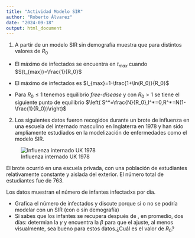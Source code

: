 ```yaml
---
title: "Actividad Modelo SIR"
author: "Roberto Álvarez"
date: "2024-09-18"
output: html_document
---
```




1. A partir de un modelo SIR sin demografía muestra que para distintos valores de $R_0$

- El máximo de infectados se encuentra en $t_{max}$ cuando $S(t_{max})=\frac{1}{R_0}$

- El máximo de infectados es
$I_{max}=1-\frac{1+\ln(R_0)}{R_0}$

- Para $R_0\leq 1$ tenemos equilibrio *free-disease* y con $R_0 > 1$ se tiene el siguiente punto de equilibrio $\left( S^*=\frac{N}{R_0},I^*=0,R^*=N(1-\frac{1}{R_0})\right)$


2. Los siguientes datos fueron recogidos durante un brote de influenza en una escuela del internado masculino en Inglaterra en 1978 y han sido ampliamente estudiados en la modelización de enfermedades como el modelo SIR.

![Influenza internado UK 1978](https://qubeshub.org/publications/2956/3171?media=Image:master)

El brote ocurrió en una escuela privada, con una población de estudiantes relativamente constante y aislada del exterior.
El número total de estudiantes fue de 763.

Los datos muestran el número de infantes infectadxs por día.


- Grafica el número de infectados y discute porque si o no se podría modelar con un SIR (con o sin demografía)
- Si sabes que los infantes se recupera después de , en promedio, dos días: determian la $\gamma$ y encuentra la $\beta$ para que el ajuste, al menos visualmente, sea bueno para estos datos.¿Cuál es el valor de $R_0$?

